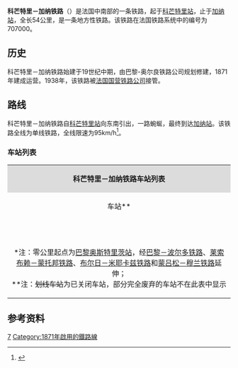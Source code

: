 {{noteTA|G1=法国地名}}
{{Infobox rail system-route
|collapsed=
|box_width=
|rail_name=科芒特里－加纳铁路<br>{{lang|fr|Ligne de Commentry à Gannat}}
|banner_color=
|sec_banner_color=
|logo_filename=
|image_width=
|logo_bgcolor=
|logo_note=
|image = Voie ferrée vers Montluçon (Mazerier) 2016-03-20.JPG
|imagesize=
|caption= 科芒特里－加纳铁路
|system_map=
|mapimage_width=
|map_bgcolor=
|locale={{FRA}}
|service_type=客货共用
|start=[[科芒特里站|科芒特里站]]、[[加纳站_(阿列省)|加纳站]]
|begin_operation=
|end_operation=
|operation_note=
|system_length=54km
|length_in_operation=54km
|total_length=
|status=使用中
|line_title=线路
|lines=[[单线铁路|单线铁路]]
|stations=
|route_title=线路
|main_route=
|secondary_route=
|branch_route=
|standard=
|main_stations=[[科芒特里站|科芒特里站]]、[[加纳站_(阿列省)|加纳站]]
|ridership=
|fleet_size=
|max_speed= 
|track_gauge={{standard gauge}}
|distance_between_mainlines=
|min_radius=
|max_grade=
|block_signal=
|electrified=
|depot=
|operator={{法国交通数据|sncf}}
|franchise=
|hq=
|key_person=
|website=
|route_map=
}}
'''科芒特里－加纳铁路'''（{{lang-fr|Ligne de Commentry à Gannat}}）是法国中南部的一条铁路，起于[[科芒特里站|科芒特里站]]，止于[[加纳站_(阿列省)|加纳站]]，全长54公里，是一条地方性铁路。该铁路在法国铁路系统中的编号为707000。
==历史==

科芒特里－加纳铁路始建于19世纪中期，由巴黎-奥尔良铁路公司规划修建，1871年建成运营。1938年，该铁路被[[法国国营铁路公司|法国国营铁路公司]]接管。

==路线==

科芒特里－加纳铁路自[[科芒特里站|科芒特里站]]向东南引出，一路蜿蜒，最终到达[[加纳站_(阿列省)|加纳站]]。该铁路全线为单线铁路，全线限速为95km/h<ref name="geo">{{Cite web|url=https://www.geoportail.gouv.fr/carte|title=Carte|accessdate=2020-08-19|author=Géoportail|language=fr|publisher=Géoportail|archive-url=https://web.archive.org/web/20170129154129/https://www.geoportail.gouv.fr/carte/|archive-date=2017-01-29|dead-url=no}}</ref>。

===车站列表===
{| class="wikitable mw-collapsible " style="margin:1em auto 1em auto; font-size:smaller"
|colspan="5" align="center" style="background:#DCDCDC"|'''科芒特里－加纳铁路车站列表'''
|-
!align="center" |车站**
!align="center" |公里数*
!align="center" |交汇路线
!align="center" |本线停靠车种
!align="center" |可换乘交通
|-
|align="center"|{{Arret|Commentry|[[科芒特里站|科芒特里站]]}}
|340.847
|[[蒙吕松－穆兰铁路|蒙吕松－穆兰铁路]]<small>（[[蒙吕松城站|蒙吕松]]方向）</small>↑<br>[[蒙吕松－穆兰铁路|蒙吕松－穆兰铁路]]<small>（[[阿列河畔穆兰站|穆兰]]方向）</small>↘
|align="center"|{{法国交通数据|ter|ara}}
|{{法国交通数据|car|03}}
|-
|align="center"|{{Arret|<s>Hyds|伊村站</s>}}
|347.382
|
|
|
|-
|align="center"|{{Arret|Lapeyrouse|[[拉佩鲁斯站|拉佩鲁斯站]]}}
|358.815
|
|align="center"|{{法国交通数据|ter|ara}}
|{{法国交通数据|car|03}}
|-
|align="center"|{{Arret|Louroux-de-Bouble|[[卢鲁德布布勒站|卢鲁德布布勒站]]}}
|367.027
|
|align="center"|{{法国交通数据|ter|ara}}
|{{法国交通数据|car|03}}
|-
|align="center"|{{Arret|Bellenave|[[贝勒纳沃站|贝勒纳沃站]]}}
|375.567
|
|align="center"|{{法国交通数据|ter|ara}}
|{{法国交通数据|car|03}}
|-
|align="center"|{{Arret|Saint-Bonnet-de-Rochefort|[[圣博内德罗什福尔站|圣博内德罗什福尔站]]}}
|385.504
|
|align="center"|{{法国交通数据|ter|ara}}
|
|-
|align="center"|{{Arret|Gannat|[[加纳站_(阿列省)|加纳站]]}}
|394.823
|[[圣日耳曼代福塞－尼姆铁路|圣日耳曼代福塞－尼姆铁路]]<small>（[[圣日耳曼代福塞站|圣日耳曼代福塞]]方向）</small>↗<br>[[圣日耳曼代福塞－尼姆铁路|圣日耳曼代福塞－尼姆铁路]]<small>（[[克莱蒙费朗站|克莱蒙费朗]]/[[尼姆站|尼姆]]方向）</small>↓
|align="center"|{{法国交通数据|ter|ara}}
|{{法国交通数据|car|03}}
|-
|colspan=5|<nowiki>*</nowiki>注：零公里起点为[[巴黎奥斯特里茨站|巴黎奥斯特里茨站]]，经[[巴黎－波尔多铁路|巴黎－波尔多铁路]]、[[莱索布赖－蒙托邦铁路|莱索布赖－蒙托邦铁路]]、[[布尔日－米耶卡兹铁路|布尔日－米耶卡兹铁路]]和[[蒙吕松－穆兰铁路|蒙吕松－穆兰铁路]]延伸；<br><nowiki>**</nowiki>注：<s>划线车站</s>为已关闭车站，部分完全废弃的车站不在此表中显示
|}

==参考资料==

{{Reflist}}
[[Category:法國鐵路線|7]]
[[Category:1871年啟用的鐵路線|Category:1871年啟用的鐵路線]]